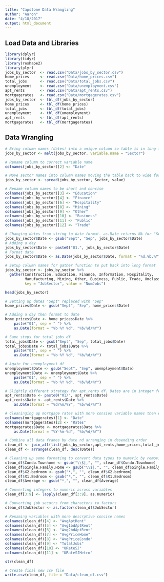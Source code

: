```yaml
---
title: "Capstone Data Wrangling"
author: "Aaron"
date: "4/18/2017"
output: html_document
---
```


## Load Data and Libraries

```r
library(dplyr)
library(tidyr)
library(reshape2)
library(plyr)
jobs_by_sector  <- read.csv("Data/jobs_by_sector.csv")
home_prices     <- read.csv("Data/home_prices.csv")
total_jobs      <- read.csv("Data/total_jobs.csv")
unemployment    <- read.csv("Data/unemployment.csv")
apt_rents       <- read.csv("Data/apt_rents.csv")
mortgagerates   <- read.csv("Data/mortgagerates.csv")
jobs_by_sector  <- tbl_df(jobs_by_sector)
home_prices     <- tbl_df(home_prices)
total_jobs      <- tbl_df(total_jobs)
unemployment    <- tbl_df(unemployment)
apt_rents       <- tbl_df(apt_rents)
mortgagerates   <- tbl_df(mortgagerates)
```

## Data Wrangling

```r
# Bring column names (dates) into a unique column so table is in long format
jobs_by_sector <- melt(jobs_by_sector, variable.name = "Sector")

# Rename column to correct variable name
colnames(jobs_by_sector)[2] <- "Date"

# Move sector names into column names moving the table back to wide format
jobs_by_sector <- spread(jobs_by_sector, Sector, value)

# Rename column names to be short and concise
colnames(jobs_by_sector)[3] <- "Education"
colnames(jobs_by_sector)[4] <- "Finance"
colnames(jobs_by_sector)[6] <- "Hospitality"
colnames(jobs_by_sector)[8] <- "Mining"
colnames(jobs_by_sector)[9] <- "Other"
colnames(jobs_by_sector)[10] <- "Business"
colnames(jobs_by_sector)[11] <- "Public"
colnames(jobs_by_sector)[12] <- "Trade"

# Changing dates from string to date format. as.Date returns NA for "Sept" abbreviation so first we'll change that to "Sep"
jobs_by_sector$Date <- gsub("Sept", "Sep", jobs_by_sector$Date)
# Adding a day
jobs_by_sector$Date <- paste0("01.", jobs_by_sector$Date)
# Format date 
jobs_by_sector$Date <- as.Date(jobs_by_sector$Date, format = "%d.%b.%Y", "%b/%d/%Y")

# Setup column names for gather function to put back into long format
jobs_by_sector <- jobs_by_sector %>% 
  gather(Construction, Education, Finance, Information, Hospitality, 
         Manufacturing, Mining, Other, Business, Public, Trade, Unclassified, 
         key = "JobSector", value = "NumJobs")

head(jobs_by_sector)

# Setting up dates "Sept" replaced with "Sep"
home_prices$Date <- gsub("Sept", "Sep", home_prices$Date)

# Adding a day then format to date
home_prices$Date <- home_prices$Date %>% 
    paste("01", sep = " ") %>% 
    as.Date(format = "%b %Y %d", "%b/%d/%Y")

# Same steps for total_jobs df
total_jobs$Date <- gsub("Sept", "Sep", total_jobs$Date)
total_jobs$Date <- total_jobs$Date %>%
    paste("01", sep = " ") %>% 
    as.Date(format = "%b %Y %d", "%b/%d/%Y")

# Again for unemployment df
unemployment$Date <- gsub("Sept", "Sep", unemployment$Date)
unemployment$Date <- unemployment$Date %>%
    paste("01", sep = " ") %>%
    as.Date(format = "%b %Y %d", "%b/%d/%Y")

# Slightly different strategy for apt_rents df. Dates are in integer format. First I added the day then converted to date format.
apt_rents$Date <- paste0("01/", apt_rents$Date)
apt_rents$Date <- apt_rents$Date %>% 
    as.Date(format = "%d/%m/%Y", "%b/%d/%Y")

# Cleaninging up mortgage rates with more consies variable names then date format
colnames(mortgagerates)[1] <- "Date"
colnames(mortgagerates)[2] <- "Rates"
mortgagerates$Date <- mortgagerates$Date %>% 
    as.Date(format = "%Y-%m-%d", "%b/%d/%Y")

# Combine all data frames by date nd arranging in desending order
clean_df <- join_all(list(jobs_by_sector,apt_rents,home_prices,total_jobs,unemployment, mortgagerates), by="Date", type="left")
clean_df <- arrange(clean_df, desc(Date))

# Cleaning up some formating to convert data types to numeric by removing dollar signs and commas
clean_df$Condo.Townhome <- gsub("\\$|,", "", clean_df$Condo.Townhome)
clean_df$Single.Family.Home <- gsub("\\$|,", "", clean_df$Single.Family.Home)
clean_df$X2.bedroom <- gsub("*,", "", clean_df$X2.bedroom)
clean_df$X1.Bedroom <- gsub("*,", "", clean_df$X1.Bedroom)
clean_df$Average <- gsub("*,", "", clean_df$Average)

# Converting integers to numeric across variables
clean_df[3:9] <- lapply(clean_df[3:9], as.numeric)

# Converting job secotrs from characters to factors
clean_df$JobSector <- as.factor(clean_df$JobSector)

# Renaming variables with more descrptive concise names
colnames(clean_df)[4] <- "AvgAptRent"
colnames(clean_df)[5] <- "Avg1bdAptRent"
colnames(clean_df)[6] <- "Avg2bdAptRent"
colnames(clean_df)[7] <- "AvgPriceHome"
colnames(clean_df)[8] <- "AvgPriceCondo"
colnames(clean_df)[9] <- "TotalJobs"
colnames(clean_df)[10] <- "URateSJ"
colnames(clean_df)[11] <- "URateSJMetro"

str(clean_df)

# Create final new csv file
write.csv(clean_df, file = "Data/clean_df.csv")
```